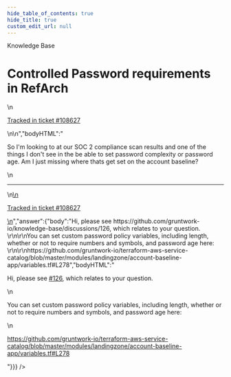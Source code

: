 ```yaml
---
hide_table_of_contents: true
hide_title: true
custom_edit_url: null
---
```



<CenterLayout>
<span class="title">Knowledge Base</span>
<h1>Controlled Password requirements in RefArch</h1>
<GitHub json={{"id":"D_kwDOF8slf84APlYK","number":424,"author":{"login":"moos3"},"title":"Controlled Password requirements in RefArch","body":"\nSo I'm looking to at our SOC 2 compliance scan results and one of the things I don't see in the be able to set password complexity or password age. Am I just missing where thats get set on the account baseline?\n\n---\n\n<ins datetime=\"2022-05-19T13:42:35Z\">\n  <p><a href=\"https://support.gruntwork.io/hc/requests/108627\">Tracked in ticket #108627</a></p>\n</ins>\n","bodyHTML":"<p dir=\"auto\">So I'm looking to at our SOC 2 compliance scan results and one of the things I don't see in the be able to set password complexity or password age. Am I just missing where thats get set on the account baseline?</p>\n<hr>\n<ins datetime=\"2022-05-19T13:42:35Z\">\n  <p dir=\"auto\"><a href=\"https://support.gruntwork.io/hc/requests/108627\" rel=\"nofollow\">Tracked in ticket #108627</a></p>\n</ins>","answer":{"body":"Hi, please see https://github.com/gruntwork-io/knowledge-base/discussions/126, which relates to your question. \r\n\r\nYou can set custom password policy variables, including length, whether or not to require numbers and symbols, and password age here: \r\n\r\nhttps://github.com/gruntwork-io/terraform-aws-service-catalog/blob/master/modules/landingzone/account-baseline-app/variables.tf#L278","bodyHTML":"<p dir=\"auto\">Hi, please see <a class=\"issue-link js-issue-link\" data-error-text=\"Failed to load title\" data-id=\"3786176\" data-permission-text=\"Title is private\" data-url=\"https://github.com/gruntwork-io/knowledge-base/discussions/126\" data-hovercard-type=\"discussion\" data-hovercard-url=\"/gruntwork-io/knowledge-base/discussions/126/hovercard\" href=\"https://github.com/gruntwork-io/knowledge-base/discussions/126\">#126</a>, which relates to your question.</p>\n<p dir=\"auto\">You can set custom password policy variables, including length, whether or not to require numbers and symbols, and password age here:</p>\n<p dir=\"auto\"><a href=\"https://github.com/gruntwork-io/terraform-aws-service-catalog/blob/master/modules/landingzone/account-baseline-app/variables.tf#L278\">https://github.com/gruntwork-io/terraform-aws-service-catalog/blob/master/modules/landingzone/account-baseline-app/variables.tf#L278</a></p>"}}} />

</CenterLayout>
  

<!-- ##DOCS-SOURCER-START
{
  "sourcePlugin": "github-discussions",
  "hash": "f92970f5777f4e94098b53e40a2fcf74"
}
##DOCS-SOURCER-END -->
